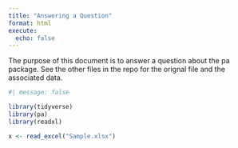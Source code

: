 ```yaml
---
title: "Answering a Question"
format: html
execute: 
  echo: false
---
```


The purpose of this document is to answer a question about the pa package. See the other files in the repo for the orignal file and the associated data.

```r
#| message: false

library(tidyverse)
library(pa)
library(readxl)
```


```r
x <- read_excel("Sample.xlsx")
```

